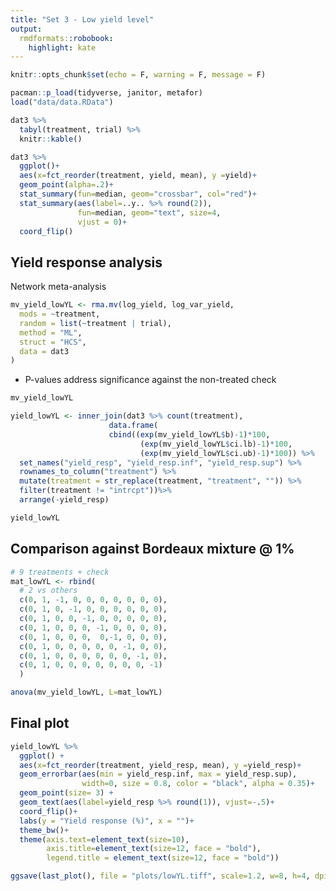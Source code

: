 ```yaml
---
title: "Set 3 - Low yield level"
output:
  rmdformats::robobook:
    highlight: kate
---
```


```r
knitr::opts_chunk$set(echo = F, warning = F, message = F)
```

```r
pacman::p_load(tidyverse, janitor, metafor)
load("data/data.RData")
```


```r
dat3 %>%     
  tabyl(treatment, trial) %>% 
  knitr::kable()
```

```r
dat3 %>% 
  ggplot()+
  aes(x=fct_reorder(treatment, yield, mean), y =yield)+
  geom_point(alpha=.2)+
  stat_summary(fun=median, geom="crossbar", col="red")+
  stat_summary(aes(label=..y.. %>% round(2)),
               fun=median, geom="text", size=4,
               vjust = 0)+
  coord_flip()
```

## Yield response analysis

Network meta-analysis

```r
mv_yield_lowYL <- rma.mv(log_yield, log_var_yield,
  mods = ~treatment,
  random = list(~treatment | trial),
  method = "ML",
  struct = "HCS",
  data = dat3
)
```

* P-values address significance against the non-treated check

```r
mv_yield_lowYL
```


```r
yield_lowYL <- inner_join(dat3 %>% count(treatment),
                      data.frame(
                      cbind((exp(mv_yield_lowYL$b)-1)*100, 
                             (exp(mv_yield_lowYL$ci.lb)-1)*100,
                             (exp(mv_yield_lowYL$ci.ub)-1)*100)) %>% 
  set_names("yield_resp", "yield_resp.inf", "yield_resp.sup") %>% 
  rownames_to_column("treatment") %>% 
  mutate(treatment = str_replace(treatment, "treatment", "")) %>% 
  filter(treatment != "intrcpt"))%>% 
  arrange(-yield_resp)

yield_lowYL
```

## Comparison against Bordeaux mixture @ 1% 

```r
# 9 treatments + check 
mat_lowYL <- rbind(
  # 2 vs others
  c(0, 1, -1, 0, 0, 0, 0, 0, 0, 0),
  c(0, 1, 0, -1, 0, 0, 0, 0, 0, 0),
  c(0, 1, 0, 0, -1, 0, 0, 0, 0, 0),
  c(0, 1, 0, 0, 0, -1, 0, 0, 0, 0),
  c(0, 1, 0, 0, 0,  0,-1, 0, 0, 0),
  c(0, 1, 0, 0, 0, 0, 0, -1, 0, 0),
  c(0, 1, 0, 0, 0, 0, 0, 0, -1, 0),
  c(0, 1, 0, 0, 0, 0, 0, 0, 0, -1)
  )
```

```r
anova(mv_yield_lowYL, L=mat_lowYL)
```

## Final plot

```r
yield_lowYL %>% 
  ggplot() +
  aes(x=fct_reorder(treatment, yield_resp, mean), y =yield_resp)+
  geom_errorbar(aes(min = yield_resp.inf, max = yield_resp.sup),  
                width=0, size = 0.8, color = "black", alpha = 0.35)+
  geom_point(size= 3) + 
  geom_text(aes(label=yield_resp %>% round(1)), vjust=-.5)+
  coord_flip()+
  labs(y = "Yield response (%)", x = "")+
  theme_bw()+
  theme(axis.text=element_text(size=10), 
        axis.title=element_text(size=12, face = "bold"), 
        legend.title = element_text(size=12, face = "bold"))
```

```r
ggsave(last_plot(), file = "plots/lowYL.tiff", scale=1.2, w=8, h=4, dpi=150)
```